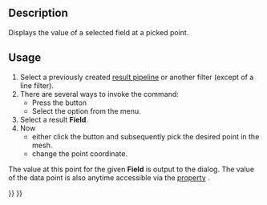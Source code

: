 <languages/>
<translate>

<!--T:4-->
{{Docnav
|[[FEM_PostFilterLinearizedStresses|Stress linearization plot]]
|[[FEM_PostCreateFunctionPlane|PostCreateFunctionPlane]]
|[[FEM_Workbench|FEM]]
|IconL=FEM_PostFilterLinearizedStresses.svg
|IconR=FEM_PostCreateFunctionPlane.svg
|IconC=Workbench_FEM.svg
}}

<!--T:1-->
{{GuiCommand
|Name=FEM PostFilterDataAtPoint
|MenuLocation=Results → Data at point clip filter
|Workbenches=[[FEM_Workbench|FEM]]
|SeeAlso=[[FEM_PostPipelineFromResult|FEM Result pipeline]], [[FEM_tutorial|FEM tutorial]]
}}

==Description== <!--T:6-->

<!--T:2-->
Displays the value of a selected field at a picked point.

==Usage== <!--T:7-->

<!--T:3-->
# Select a previously created [[FEM_PostPipelineFromResult|result pipeline]] or another filter (except of a line filter).
# There are several ways to invoke the command:
#* Press the {{Button|[[Image:FEM_PostFilterDataAtPoint.svg|16px]] [[FEM_PostFilterDataAtPoint|Data at point clip filter]]}} button
#* Select the {{MenuCommand|Results → [[Image:FEM_PostFilterDataAtPoint.svg|16px]] Data at point clip filter}} option from the menu.
# Select a result '''Field'''.
# Now
#* either click the {{Button|Select Point}} button and subsequently pick the desired point in the mesh.
#* change the point coordinate.

<!--T:8-->
The value at this point for the given '''Field''' is output to the dialog. The value of the data point is also anytime accessible via the [[Property_editor|property]] {{PropertyData|Point Data}}.


<!--T:5-->
{{Docnav
|[[FEM_PostFilterLinearizedStresses|Stress linearization plot]]
|[[FEM_PostCreateFunctionPlane|PostCreateFunctionPlane]]
|[[FEM_Workbench|FEM]]
|IconL=FEM_PostFilterLinearizedStresses.svg
|IconR=FEM_PostCreateFunctionPlane.svg
|IconC=Workbench_FEM.svg
}}

</translate>
{{FEM Tools navi{{#translation:}}}}
{{Userdocnavi{{#translation:}}}}